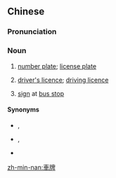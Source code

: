 {{also|车牌}}
==Chinese==
{{zh-forms|s=车牌}}

===Pronunciation===
{{zh-pron
|m=chēpái
|c=ce1 paai4
|h=pfs=chhâ-phài
|mn=chhia-pâi
|cat=n
}}

===Noun===
{{zh-noun}}

# [[number plate]]; [[license plate]]
# {{lb|zh|Cantonese|informal}} [[driver's licence]]; [[driving licence]]
# {{lb|zh|Hakka}} [[sign]] at [[bus stop]]

====Synonyms====
* {{sense|number plate}} {{zh-l|號牌}}, {{zh-l|牌照}}
* {{sense|driver's licence}} {{zh-l|駕駛執照}}, {{zh-l|駕照}}
* {{sense|sign at bus stop}} {{zh-l|站牌}}

[[zh-min-nan:車牌]]